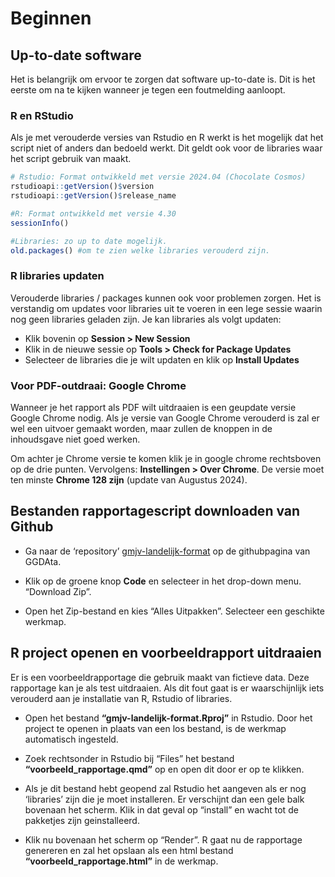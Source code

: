 # Beginnen

## Up-to-date software

Het is belangrijk om ervoor te zorgen dat software up-to-date is. Dit is het eerste om na te kijken wanneer je tegen een foutmelding aanloopt. 

### R en RStudio
Als je met verouderde versies van Rstudio en R werkt is het mogelijk dat het script niet of anders dan bedoeld werkt. Dit geldt ook voor de libraries waar het script gebruik van maakt.
```r
# Rstudio: Format ontwikkeld met versie 2024.04 (Chocolate Cosmos) 
rstudioapi::getVersion()$version
rstudioapi::getVersion()$release_name

#R: Format ontwikkeld met versie 4.30
sessionInfo()

#Libraries: zo up to date mogelijk. 
old.packages() #om te zien welke libraries verouderd zijn. 

```

### R libraries updaten
Verouderde libraries / packages kunnen ook voor problemen zorgen. Het is verstandig om updates voor libraries uit te voeren in een lege sessie waarin nog geen libraries geladen zijn. Je kan libraries als volgt updaten:

-   Klik bovenin op **Session > New Session**
-   Klik in de nieuwe sessie op **Tools > Check for Package Updates**
-   Selecteer de libraries die je wilt updaten en klik op **Install Updates**

### Voor PDF-outdraai: Google Chrome
Wanneer je het rapport als PDF wilt uitdraaien is een geupdate versie Google Chrome nodig. Als je versie van Google Chrome verouderd is zal er wel een uitvoer gemaakt worden, maar zullen de knoppen in de inhoudsgave niet goed werken.

Om achter je Chrome versie te komen klik je in google chrome rechtsboven op de drie punten. Vervolgens: **Instellingen > Over Chrome**. De versie moet ten minste **Chrome 128 zijn** (update van Augustus 2024).



## Bestanden rapportagescript downloaden van Github

-   Ga naar de 'repository' [gmjv-landelijk-format](https://github.com/ggdatascience/gmjv-landelijk-format) op de githubpagina van GGDAta.

-   Klik op de groene knop **Code** en selecteer in het drop-down menu. "Download Zip".

-   Open het Zip-bestand en kies "Alles Uitpakken". Selecteer een geschikte werkmap.


## R project openen en voorbeeldrapport uitdraaien
Er is een voorbeeldrapportage die gebruik maakt van fictieve data. Deze rapportage kan je als test uitdraaien. Als dit fout gaat is er waarschijnlijk iets verouderd aan je installatie van R, Rstudio of libraries.

-   Open het bestand **"gmjv-landelijk-format.Rproj"** in Rstudio. Door het project te openen in plaats van een los bestand, is de werkmap automatisch ingesteld.

-   Zoek rechtsonder in Rstudio bij "Files" het bestand **"voorbeeld_rapportage.qmd"** op en open dit door er op te klikken.

-   Als je dit bestand hebt geopend zal Rstudio het aangeven als er nog 'libraries' zijn die je moet installeren. Er verschijnt dan een gele balk bovenaan het scherm. Klik in dat geval op "install" en wacht tot de pakketjes zijn geinstalleerd.

-   Klik nu bovenaan het scherm op "Render". R gaat nu de rapportage genereren en zal het opslaan als een html bestand **"voorbeeld_rapportage.html"** in de werkmap.